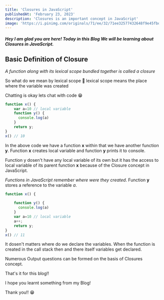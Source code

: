 ```yaml
---
title: 'Closures in JavaScript'
publishedAt: 'February 23, 2023'
description: 'Closures is an important concept in JavaScript'
image: 'https://i.pinimg.com/originals/71/ee/32/71ee32577432648f9e45fbd63b2cf261.jpg'
---
```

##### Hey I am glad you are here! Today in this Blog We will be learning about Closures in JavaScript.

## Basic Definition of Closure

*A function along with its lexical scope bundled together is called a closure* 

So what do we mean by lexical scope 🤔 lexical 
scope means the place where the variable was created 

Chatting is okay lets chat with code 😁
```js
function x() {
    var a=10 // local variable 
    function y() {
      console.log(a)
    }
    return y;
}
x() // 10
```

In the above code we have a function **x** within that we have another function **y**. 
Function **x** creates local variable and function **y** prints it to console. 

Function y dosen't have any local variable of its own but it 
has the access to local variable of its parent function 
**x** because of the Closure concept in JavaScript.

*Functions in JavaScript remember where were they created*. 
Function **y** stores a reference to the variable *a*. 

```js
function x() {
    
    function y() {
      console.log(a)
    }
    var a=10 // local variable 
    a++;
    return y;
}
x() // 11 
```

It dosen't matters where do we declare the variables. When the function is 
created in the call stack then and there itself variables get declared. 

Numerous Output questions can be formed on the basis of Closures concept. 

That's it for this blog!!

I hope you learnt something from my Blog!

Thank you!! 😁

